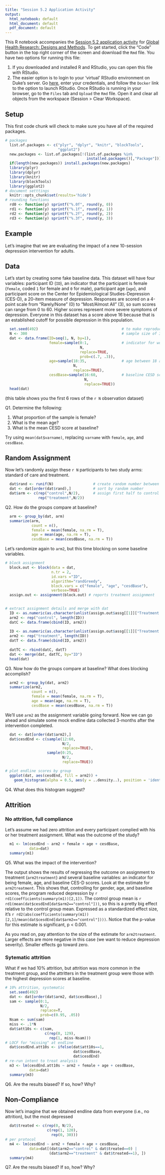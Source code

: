 ```yaml
---
title: "Session 5.2 Application Activity"
output:
  html_notebook: default
  html_document: default
  pdf_document: default
---
```


This R notebook accompanies the [Session 5.2 application activity](http://www.designsandmethods.com/modules/mod5/s5-1/) for [Global Health Research: Designs and Methods](http://www.designsandmethods.com/). To get started, click the "Code" button in the top right corner of the screen and download the `Rmd` file. You have two options for running this file:

1. If you downloaded and installed R and RStudio, you can open this file with RStudio.
2. The easier option is to login to your 'virtual' RStudio environment on Duke's server. Go [here](https://vm-manage.oit.duke.edu/), enter your credentials, and follow the `Docker` link to the option to launch RStudio. Once RStudio is running in your browser, go to the `Files` tab and `Upload` the `Rmd` file. Open it and clear all objects from the workspace (Session > Clear Workspace).

## Setup

This first code chunk will check to make sure you have all of the required packages.

```r
# packages
  list.of.packages <- c("plyr", "dplyr", "knitr", "blockTools",
                        "ggplot2")
  new.packages <- list.of.packages[!(list.of.packages %in% 
                                     installed.packages()[,"Package"])]
  if(length(new.packages)) install.packages(new.packages)
  library(plyr)
  library(dplyr)
  library(knitr)
  library(blockTools)
  library(ggplot2)
# document setttings
  knitr::opts_chunk$set(results='hide')  
# rounding functions
  rd0 <- function(y) sprintf("%.0f", round(y, 0))
  rd1 <- function(y) sprintf("%.1f", round(y, 1))
  rd2 <- function(y) sprintf("%.2f", round(y, 2))
  rd3 <- function(y) sprintf("%.3f", round(y, 3))
```

## Example

Let's imagine that we are evaluating the impact of a new 10-session depression intervention for adults. 

## Data

Let's start by creating some fake baseline data. This dataset will have four variables: participant ID (`ID`), an indicator that the participant is female (`female`, coded `1` for female and `0` for male), participant age (`age`), and participant score on the Center for Epidemiological Studies-Depression (CES-D), a 20-item measure of depression. Responses are scored on a 4-point scale from "Rarely/None" (0) to "Most/Almost All" (3), so sum scores can range from 0 to 60. Higher scores represent more severe symptoms of depression. Everyone in this dataset has a score above 16 because that is an established cutoff for possible depression in this population. 

```r
  set.seed(492)                                      # to make reproducible
  N <- 300                                           # sample size of 300
  dat <- data.frame(ID=seq(1, N, by=1),
                    female=sample(0:1,               # indicator for woman
                                  N, 
                                  replace=TRUE, 
                                  prob=c(.7, .3)),
                    age=sample(18:35,                # age between 18 and 35
                               N,
                               replace=TRUE),
                    cesdBase=sample(16:60,           # baseline CESD score
                                    N,
                                    replace=TRUE))
  head(dat)
```

(this table shows you the first 6 rows of the `r N` observation dataset) 

Q1. Determine the following:

1. What proportion of the sample is female? 
2. What is the mean age?
3. What is the mean CESD score at baseline?

Try using `mean(dat$varname)`, replacing `varname` with `female`, `age`, and `cesdBase`.

## Random Assignment

Now let's randomly assign these `r N` participants to two study arms: standard of care and treatment.

```r
  dat$rand <- runif(N)                  # create random number between 0 and 1
  dat <- dat[order(dat$rand),]          # sort by random number
  dat$arm <- c(rep("control",N/2),      # assign first half to control
               rep("treatment",N/2))
```

Q2. How do the groups compare at baseline?

```r
  arm <- group_by(dat, arm)
  summarize(arm, 
            count = n(), 
            female = mean(female, na.rm = T), 
            age = mean(age, na.rm = T),
            cesdBase = mean(cesdBase, na.rm = T))
```

Let's randomize again to `arm2`, but this time blocking on some baseline variables.

```r
# block assignment
  block.out <- block(data = dat, 
                     n.tr = 2, 
                     id.vars ="ID", 
                     algorithm="randGreedy",
                     block.vars = c("female", "age", "cesdBase"), 
                     verbose=TRUE) 
  assign.out <- assignment(block.out) # reports treatment assignment
  

# extract assignment details and merge with dat
  ID <- as.numeric(as.character(unlist(assign.out$assg[[1]]["Treatment 1"])))
  arm2 <- rep("control", length(ID))
  datC <- data.frame(cbind(ID, arm2))
  
  ID <- as.numeric(as.character(unlist(assign.out$assg[[1]]["Treatment 2"])))
  arm2 <- rep("treatment", length(ID))
  datT <- data.frame(cbind(ID, arm2))
  
  datTC <- rbind(datC, datT)
  dat <- merge(dat, datTC, by="ID")
  head(dat)
```

Q3. Now how do the groups compare at baseline? What does blocking accomplish?

```r
  arm2 <- group_by(dat, arm2)
  summarize(arm2, 
            count = n(), 
            female = mean(female, na.rm = T), 
            age = mean(age, na.rm = T),
            cesdBase = mean(cesdBase, na.rm = T))
```

We'll use `arm2` as the assignment variable going forward. Now we can go ahead and simulate some mock endline data collected 3-months after the intervention completed.

```r
  dat <- dat[order(dat$arm2),]
  dat$cesdEnd <- c(sample(12:60,
                          N/2,
                          replace=TRUE),
                   sample(0:25,
                          N/2,
                          replace=TRUE))

# plot endline scores by group  
  ggplot(dat, aes(cesdEnd, fill = arm2)) + 
    geom_histogram(alpha = 0.5, aes(y = ..density..), position = 'identity')
```

Q4. What does this histogram suggest?

## Attrition

### No attrition, full compliance

Let's assume we had zero attrition and every participant complied with his or her treatment assignment. What was the outcome of the study? 

```r
  m1 <- lm(cesdEnd ~ arm2 + female + age + cesdBase,
           data=dat)
  summary(m1)
```
Q5. What was the impact of the intervention? 

The output shows the results of regressing the outcome on assignment to treatment (`arm2treatment`) and several baseline variables: an indicator for being female, age, and baseline CES-D scores. Look at the estimate for `arm2treatment`. This shows that, controlling for gender, age, and baseline scores, the program reduced depression by `r rd1(coefficients(summary(m1))[2,1])`. The control group mean is `r rd1(mean(dat$cesdEnd[dat$arm2=="control"]))`, so this is a pretty big effect relative to the control group mean. Expressed as a standardized effect size, it's `r rd2(abs(coefficients(summary(m1))[2,1]/mean(dat$cesdEnd[dat$arm2=="control"])))`. Notice that the p-value for this estimate is significant, p < 0.001. 

As you read on, pay attention to the size of the estimate for `arm2treatment`. Larger effects are more negative in this case (we want to reduce depression severity). Smaller effects go toward zero.

### Sytematic attrition

What if we had 10% attrition, but attrition was more common in the treatment group, and the attritters in the treatment group were those with the highest depression scores at baseline.

```r
# 10% attrition, systematic
  set.seed(492)
  dat <- dat[order(dat$arm2, dat$cesdBase),]
  sam <- sample(0:1,
                N/2,
                replace=T,
                prob=c(0.95, .05))
  Nsam <- sum(sam)
  miss <- .1*N
  dat$att10s <- c(sam,
                  c(rep(0, 129),
                    rep(1, miss-Nsam)))
# LOCF for "missing" at endline
  dat$cesdEnd.att10s <- ifelse(dat$att10s==1, 
                               dat$cesdBase,
                               dat$cesdEnd) 
# re-run intent to treat analysis
  m3 <- lm(cesdEnd.att10s ~ arm2 + female + age + cesdBase,
           data=dat)
  summary(m3)
```
Q6. Are the results biased? If so, how? Why?

## Non-Compliance

Now let's imagine that we obtained endline data from everyone (i.e., no attrition), but the most depressed

```r
  dat$treated <- c(rep(0, N/2),
                   c(rep(1, 120),
                     rep(0, 30)))
# per protocol
  m4 <- lm(cesdEnd ~ arm2 + female + age + cesdBase,
           data=dat[(dat$arm2=="control" & dat$treated==0) | 
                    (dat$arm2=="treatment" & dat$treated==1), ])
  summary(m4)
```
Q7. Are the results biased? If so, how? Why?

